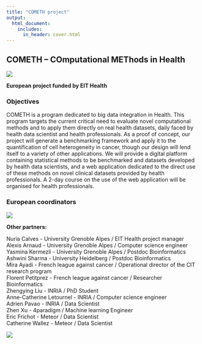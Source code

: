 ```yaml
---
title: "COMETH project"
output:
  html_document:
    includes:
      in_header: cover.html
---
```



## COMETH – COmputational METhods in Health
![](pictures/eit.png)

**European project funded by EIT Health**

### Objectives

COMETH is a program dedicated to big data integration in Health. This program targets the current critical need to evaluate novel computational methods and to apply them directly on real health datasets, daily faced by health data scientist and health professionals. As a proof of concept, our project will generate a benchmarking framework and apply it to the quantification of cell heterogeneity in cancer, though our design will lend itself to a variety of other applications. We will provide a digital platform containing statistical methods to be benchmarked and datasets developed by health data scientists, and a web application dedicated to the direct use of these methods on novel clinical datasets provided by health professionals. A 2-day course on the use of the web application will be organised for health professionals.


### European coordinators 

![](pictures/cometh_network.png)



**Other partners:**

Nuria Calves - University Grenoble Alpes / EIT Health project manager  
Alexis Arnaud - University Grenoble Alpes / Computer science engineer  
Yasmina Kermezli - University Grenoble Alpes / Postdoc Bioinformatics  
Ashwini Sharma - University Heidelberg / Postdoc Bioinformatics  
Mira Ayadi - French league against cancer / Operational director of the CIT research program  
Florent Petitprez - French league against cancer / Researcher Bioinformatics  
Zhengying Liu - INRIA / PhD Student  
Anne-Catherine Letournel - INRIA / Computer science engineer  
Adrien Pavao - INRIA / Data Scientist  
Zhen Xu - 4paradigm / Machine learning Engineer  
Eric Frichot - Meteor / Data Scientist  
Catherine Wallez - Meteor / Data Scientist







![](pictures/fundings2.png)


